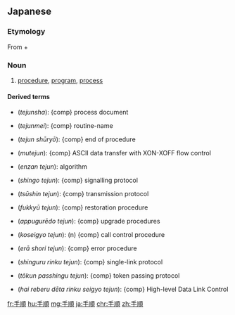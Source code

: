 ==Japanese==
{{ja-kanjitab|て|じゅん|yomi=ko}}

===Etymology===
From {{m|ja|手|sc=Jpan|tr=te||means}} + {{m|ja|順|sc=Jpan|tr=jun||order}}

===Noun===
{{ja-noun|てじゅん}}

# [[procedure]], [[program]], [[process]]

====Derived terms====
* {{l|ja|手順書}} (''tejunsha''): {comp} process document
* {{l|ja|手順名}} (''tejunmei''): {comp} routine-name
* {{l|ja|手順終了}} (''tejun shūryō''): {comp} end of procedure
* {{l|ja|無手順}} (''mutejun''): {comp} ASCII data transfer with XON-XOFF flow control
* {{l|ja|演算手順}} (''enzan tejun''): algorithm
* {{l|ja|信号手順}} (''shingo tejun''): {comp} signalling protocol
* {{l|ja|通信手順}} (''tsūshin tejun''): {comp} transmission protocol
* {{l|ja|復旧手順}} (''fukkyū tejun''): {comp} restoration procedure
* {{l|ja|アップグレード手順}} (''appugurēdo tejun''): {comp} upgrade procedures
* {{l|ja|呼制御手順}} (''koseigyo tejun''): (n) {comp} call control procedure
* {{l|ja|エラー処理手順}} (''erā shori tejun''): {comp} error procedure
* {{l|ja|シングルリンク手順}} (''shinguru rinku tejun''): {comp} single-link protocol
* {{l|ja|トークンパッシング手順}} (''tōkun passhingu tejun''): {comp} token passing protocol
* {{l|ja|ハイレベルデータリンク制御手順}} (''hai reberu dēta rinku seigyo tejun''): {comp} High-level Data Link Control

[[fr:手順]]
[[hu:手順]]
[[mg:手順]]
[[ja:手順]]
[[chr:手順]]
[[zh:手順]]